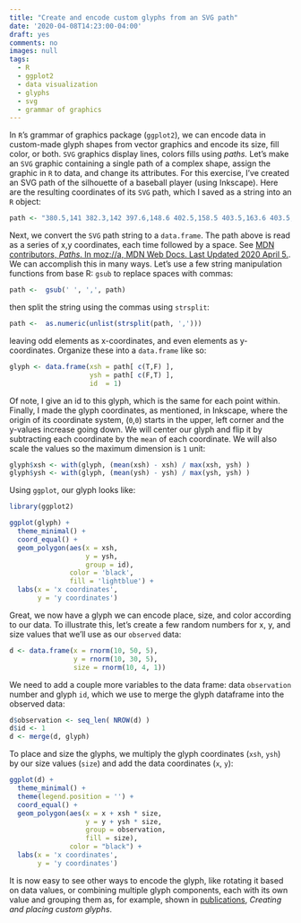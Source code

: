 ```yaml
---
title: "Create and encode custom glyphs from an SVG path"
date: '2020-04-08T14:23:00-04:00'
draft: yes
comments: no
images: null
tags:
  - R
  - ggplot2
  - data visualization
  - glyphs
  - svg
  - grammar of graphics
---
```


In `R`'s grammar of graphics package (`ggplot2`), we can encode data in custom-made glyph shapes from vector graphics and encode its size, fill color, or both. `SVG` graphics display lines, colors fills using _paths._ Let's make an `SVG` graphic containing a single path of a complex shape, assign the graphic in `R` to data, and change its attributes. For this exercise, I've created an SVG path of the silhouette of a baseball player (using Inkscape). Here are the resulting coordinates of its `SVG` path, which I saved as a string into an `R` object:

```r
path <- "380.5,141 382.3,142 397.6,148.6 402.5,158.5 403.5,163.6 403.5,168.7 407.3,171.6 408.4,182.9 404.5,188.3 404.5,194.7 404.5,200.5 409,200 413.3,201.8 415.9,213.6 423.5,220.9 426.9,224.8 433.8,240.9 435.4,249.2 435.5,259.7 436.7,273.7 437.7,280.8 438.5,288.4 438.5,295.9 438.6,314.4 437.3,333.5 434.7,345.3 434.4,349.1 440.4,364.6 438,367 430.8,367 429.6,373.5 430.4,384.6 420.2,409.9 403.2,424.1 398.6,428.9 396,432.9 390.5,438.6 385.6,446.6 381.6,458.9 374.2,476.8 369.6,486.4 366.6,496.7 366.5,505.4 370.4,511.6 373.5,523.7 376.5,535 377.5,539.6 378.5,543.7 378.5,545.1 379.5,579.7 379.6,598.7 382.6,615.9 385.2,619.2 387.3,635.2 384.3,650.6 378.1,652 371.1,652 364.9,651.2 358.9,650.1 356.5,650 343.5,650.1 332.5,652.5 332.5,653 329.5,653 329.5,651.2 323.7,650.2 317.7,650.8 315.1,646.8 306.9,647.6 304.6,643.2 304.6,636.5 308.4,633.1 313.9,632 320,631 321,631 341.4,623.6 351.6,614.3 354.5,609.3 354.3,597.1 352.6,584.9 349.2,573.3 343,556.9 340.6,548.9 337.5,536.6 335.7,530.9 330.1,519.2 323.8,506.8 323.5,504.4 323.5,489.9 324.5,483.3 325.3,477.2 324.7,469.6 324.5,467.2 327.7,449.5 330.3,440.6 332.7,432 335.5,421.2 338.4,410.4 340.6,398.8 341.6,384.8 314.5,356.4 299.5,337.6 295,332 293.5,340.4 291.4,348.5 280.1,367.8 268.2,386 265.4,393.3 258.5,411.8 258.5,417.4 256.3,426.5 244.4,447.6 241.8,450.4 237.5,447.5 229.4,444 223.4,438.8 219.1,434.1 207.6,425.6 204.5,424.6 193.5,421.5 183.2,413.9 175.7,407.5 174.5,401.5 175.5,395.5 178.8,392.2 191.2,394.2 195.9,396 201.2,397.9 206.2,399 222.8,399.9 240.7,387.6 249.5,364.3 252.6,348.1 257.8,330.2 260.5,319.3 261.5,313.7 262.3,308.1 261.5,302.1 269.3,292 269.3,288.7 271.2,286.7 277.9,281.3 285.4,280 309.2,285.3 322.1,290.5 317.3,282.2 311.9,275.1 310,274.9 306.4,268.8 306.2,261.5 305.4,250.6 302.7,243.2 300.1,239.1 296.1,239.1 289.5,232.5 284.4,226.4 281.5,229.4 281,228.7 268,231.1 269.7,229.2 262.5,228.8 273.5,226.9 283.3,221.4 285.3,210.1 286.6,202.1 290.5,189.7 293.5,186 299.9,178.1 304.5,176 321.2,170 334.4,174 339.6,175.8 343.4,180.6 346.5,189.9 346.5,191.3 346.7,202.4 347.3,210.5 342,224.8 340.5,229.7 339.6,243.4 343.2,239.7 351.6,236 368.7,226.7 367.2,221.3 364.6,210.9 361.3,199.2 360,195.9 353.9,188.8 352.2,178.4 354.5,174.2 353.5,163.6 357.8,150.4 368.8,142.1 372.5,141 380.5,141"
```

Next, we convert the `SVG` path string to a `data.frame`. The path above is read as a series of x,y coordinates, each time followed by a space. See [MDN contributors, _Paths_. In moz://a, MDN Web Docs. Last Updated 2020 April 5.](https://developer.mozilla.org/en-US/docs/Web/SVG/Tutorial/Paths). We can accomplish this in many ways. Let's use a few string manipulation functions from base R: `gsub` to replace spaces with commas:

```r
path <-  gsub(' ', ',', path)
```

then split the string using the commas using `strsplit`:

```r
path <-  as.numeric(unlist(strsplit(path, ',')))
```

leaving odd elements as x-coordinates, and even elements as y-coordinates. Organize these into a `data.frame` like so:

```r
glyph <- data.frame(xsh = path[ c(T,F) ],
                    ysh = path[ c(F,T) ],
                    id  = 1)
```

Of note, I give an id to this glyph, which is the same for each point within. Finally, I made the glyph coordinates, as mentioned, in Inkscape, where the origin of its coordinate system, (`0`,`0`) starts in the upper, left corner and the y-values increase going down. We will center our glyph and flip it by subtracting each coordinate by the `mean` of each coordinate. We will also scale the values so the maximum dimension is `1` unit:

```r
glyph$xsh <- with(glyph, (mean(xsh) - xsh) / max(xsh, ysh) )
glyph$ysh <- with(glyph, (mean(ysh) - ysh) / max(ysh, ysh) )
```

Using `ggplot`, our glyph looks like:

```r
library(ggplot2)

ggplot(glyph) + 
  theme_minimal() +
  coord_equal() +
  geom_polygon(aes(x = xsh, 
                   y = ysh, 
                   group = id),
               color = 'black', 
               fill = 'lightblue') +
  labs(x = 'x coordinates', 
       y = 'y coordinates')
```

Great, we now have a glyph we can encode place, size, and color according to our data. To illustrate this, let's create a few random numbers for x, y, and size values that we'll use as our `observed` data:

```r
d <- data.frame(x = rnorm(10, 50, 5),
                y = rnorm(10, 30, 5),
                size = rnorm(10, 4, 1))
```

We need to add a couple more variables to the data frame: data `observation` number and glyph `id`, which we use to merge the glyph dataframe into the observed data:

```r
d$observation <- seq_len( NROW(d) )
d$id <- 1
d <- merge(d, glyph)
```

To place and size the glyphs, we multiply the glyph coordinates (`xsh`, `ysh`) by our size values (`size`) and add the data coordinates (`x`, `y`):

```r
ggplot(d) + 
  theme_minimal() +
  theme(legend.position = '') +
  coord_equal() +
  geom_polygon(aes(x = x + xsh * size, 
                   y = y + ysh * size, 
                   group = observation,
                   fill = size), 
               color = "black") +
  labs(x = 'x coordinates', 
       y = 'y coordinates')
```

It is now easy to see other ways to encode the glyph, like rotating it based on data values, or combining multiple glyph components, each with its own value and grouping them as, for example, shown in [publications](../../publications#visualizations), _Creating and placing custom glyphs_.



